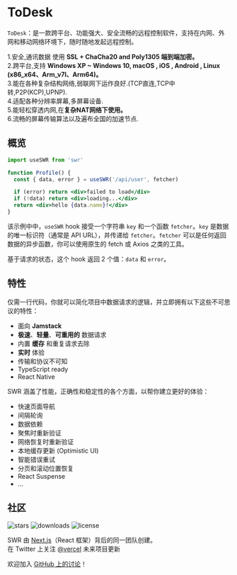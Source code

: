 
# ToDesk

<Features />

`ToDesk`：是一款跨平台、功能强大、安全流畅的远程控制软件，支持在内网、外网和移动网络环境下，随时随地发起远程控制。

<Callout>
1.安全,通讯数据 使用 <strong>SSL + ChaCha20 and Poly1305 端到端加密。</strong></br>
2.跨平台,支持  <strong>Windows XP ~ Windows 10, macOS , iOS , Android , Linux (x86_x64、Arm_v7l、Arm64)。</strong></br>
3.能在各种复杂结构网络,弱联网下运作良好.(TCP直连,TCP中转,P2P(KCP),UPNP).</br>
4.适配各种分辨率屏幕,多屏幕设备.</br>
5.能轻松穿透内网,在<strong>复杂NAT网络下使用。</strong></br>
6.流畅的屏幕传输算法以及遍布全国的加速节点.</br>
 
</Callout>

## 概览

```jsx
import useSWR from 'swr'

function Profile() {
  const { data, error } = useSWR('/api/user', fetcher)

  if (error) return <div>failed to load</div>
  if (!data) return <div>loading...</div>
  return <div>hello {data.name}!</div>
}
```

该示例中中，`useSWR` hook 接受一个字符串 `key` 和一个函数 `fetcher`。`key` 是数据的唯一标识符（通常是 API URL），并传递给 `fetcher`。`fetcher` 可以是任何返回数据的异步函数，你可以使用原生的 fetch 或 Axios 之类的工具。

基于请求的状态，这个 hook 返回 2 个值：`data` 和 `error`。

## 特性

仅需一行代码，你就可以简化项目中数据请求的逻辑，并立即拥有以下这些不可思议的特性：

- 面向 **Jamstack**
- **极速**、**轻量**、**可重用的** 数据请求
- 内置 **缓存** 和重复请求去除
- **实时** 体验
- 传输和协议不可知
- TypeScript ready
- React Native

SWR 涵盖了性能，正确性和稳定性的各个方面，以帮你建立更好的体验：

- 快速页面导航
- 间隔轮询
- 数据依赖
- 聚焦时重新验证
- 网络恢复时重新验证
- 本地缓存更新 (Optimistic UI)
- 智能错误重试
- 分页和滚动位置恢复
- React Suspense
- ...

## 社区

<p className="flex h-6">
  <img
    alt="stars"
    src="https://badgen.net/github/stars/vercel/swr"
    className="inline-block mr-2"
  />
  <img
    alt="downloads"
    src="https://badgen.net/npm/dt/swr"
    className="inline-block mr-2"
  />
  <img
    alt="license"
    src="https://badgen.net/npm/license/swr"
    className="inline-block mr-2"
  />
</p>

SWR 由 [Next.js](https://nextjs.org)（React 框架）背后的同一团队创建。  
在 Twitter 上关注 [@vercel](https://twitter.com/vercel) 未来项目更新

欢迎加入 [GitHub 上的讨论](https://github.com/vercel/swr/discussions)！
